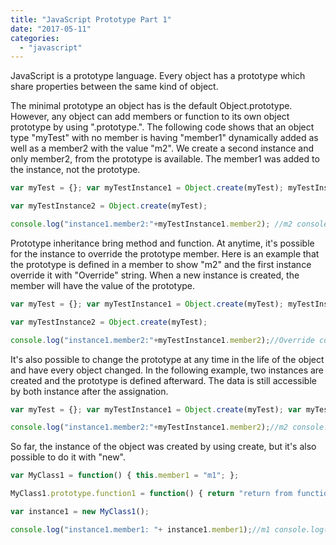 ```yaml
---
title: "JavaScript Prototype Part 1"
date: "2017-05-11"
categories: 
  - "javascript"
---
```


JavaScript is a prototype language. Every object has a prototype which share properties between the same kind of object.

The minimal prototype an object has is the default Object.prototype. However, any object can add members or function to its own object prototype by using ".prototype.". The following code shows that an object type "myTest" with no member is having "member1" dynamically added as well as a member2 with the value "m2". We create a second instance and only member2, from the prototype is available. The member1 was added to the instance, not the prototype.

```typescript
var myTest = {}; var myTestInstance1 = Object.create(myTest); myTestInstance1.member1 = "m1"; myTestInstance1.__proto__.member2 = "m2"

var myTestInstance2 = Object.create(myTest);

console.log("instance1.member2:"+myTestInstance1.member2); //m2 console.log("instance2.member2:"+myTestInstance2.member2); //m2 console.log("instance1.member1:"+myTestInstance2.member1); //m1 console.log("instance2.member1:"+myTestInstance2.member1); //undefined 
``` 


Prototype inheritance bring method and function. At anytime, it's possible for the instance to override the prototype member. Here is an example that the prototype is defined in a member to show "m2" and the first instance override it with "Override" string. When a new instance is created, the member will have the value of the prototype.

```typescript
var myTest = {}; var myTestInstance1 = Object.create(myTest); myTestInstance1.__proto__.member2 = "m2" myTestInstance1.member2 = "OVERRIDE";

var myTestInstance2 = Object.create(myTest);

console.log("instance1.member2:"+myTestInstance1.member2);//Override console.log("instance2.member2:"+myTestInstance2.member2);//m2 
``` 


It's also possible to change the prototype at any time in the life of the object and have every object changed. In the following example, two instances are created and the prototype is defined afterward. The data is still accessible by both instance after the assignation.

```typescript
var myTest = {}; var myTestInstance1 = Object.create(myTest); var myTestInstance2 = Object.create(myTest); myTestInstance1.__proto__.member2 = "m2";

console.log("instance1.member2:"+myTestInstance1.member2);//m2 console.log("instance2.member2:"+myTestInstance2.member2);//m2 
``` 


So far, the instance of the object was created by using create, but it's also possible to do it with "new".

```typescript
var MyClass1 = function() { this.member1 = "m1"; };

MyClass1.prototype.function1 = function() { return "return from function1"; };

var instance1 = new MyClass1();

console.log("instance1.member1: "+ instance1.member1);//m1 console.log("instance1.function1: "+ instance1.function1());//return from function1 
``` 

